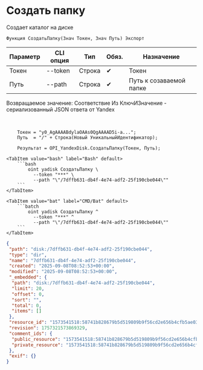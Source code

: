 ﻿---
sidebar_position: 2
description: Создать папку и другие функции для работы с Yandex Disk в Открытом пакете интеграций - бесплатной open-source библиотеке интеграций для 1С:Предприятие 8, OneScript и CLI
keywords: [1C, 1С, 1С:Предприятие, 1С:Предприятие 8.3, API, Интеграция, Сервисы, Обмен, OneScript, CLI, Yandex Disk]
---


# Создать папку
 Создает каталог на диске



`Функция СоздатьПапку(Знач Токен, Знач Путь) Экспорт`

  | Параметр | CLI опция | Тип | Обяз. | Назначение |
  |-|-|-|-|-|
  | Токен | --token | Строка | &#x2714; | Токен |
  | Путь | --path | Строка | &#x2714; | Путь к созаваемой папке |

  
  Возвращаемое значение:   Соответствие Из КлючИЗначение - сериализованный JSON ответа от Yandex

<br/>




```bsl title="Пример использования для 1С:Предприятие/OneScript"
    Токен = "y0_AgAAAABdylaOAAs0QgAAAAD5i-a...";
    Путь  = "/" + Строка(Новый УникальныйИдентификатор);

    Результат = OPI_YandexDisk.СоздатьПапку(Токен, Путь);
```
    

 <Tabs>
  
    <TabItem value="bash" label="Bash" default>
        ```bash
            oint yadisk СоздатьПапку \
              --token "***" \
              --path "\"/7dffb631-db4f-4e74-adf2-25f190cbe044\""
        ```
    </TabItem>
  
    <TabItem value="bat" label="CMD/Bat" default>
        ```batch
            oint yadisk СоздатьПапку ^
              --token "***" ^
              --path "\"/7dffb631-db4f-4e74-adf2-25f190cbe044\""
        ```
    </TabItem>
</Tabs>


```json title="Результат"
{
 "path": "disk:/7dffb631-db4f-4e74-adf2-25f190cbe044",
 "type": "dir",
 "name": "7dffb631-db4f-4e74-adf2-25f190cbe044",
 "created": "2025-09-08T08:52:53+00:00",
 "modified": "2025-09-08T08:52:53+00:00",
 "_embedded": {
  "path": "disk:/7dffb631-db4f-4e74-adf2-25f190cbe044",
  "limit": 20,
  "offset": 0,
  "sort": "",
  "total": 0,
  "items": []
 },
 "resource_id": "1573541518:58741b828679b5d519809b9f56cd2e656b4cfb5ae03d5165f74c7c346553e928",
 "revision": 1757321573869329,
 "comment_ids": {
  "public_resource": "1573541518:58741b828679b5d519809b9f56cd2e656b4cfb5ae03d5165f74c7c346553e928",
  "private_resource": "1573541518:58741b828679b5d519809b9f56cd2e656b4cfb5ae03d5165f74c7c346553e928"
 },
 "exif": {}
}
```
